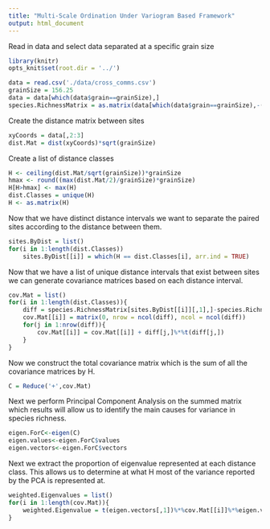 ```yaml
---
title: "Multi-Scale Ordination Under Variogram Based Framework"
output: html_document
---
```


Read in data and select data separated at a specific grain size
```r
library(knitr)
opts_knit$set(root.dir = '../')
```

```r
data = read.csv('./data/cross_comms.csv')
grainSize = 156.25
data = data[which(data$grain==grainSize),]
species.RichnessMatrix = as.matrix(data[which(data$grain==grainSize),-(1:3)])
```

Create the distance matrix between sites
```r
xyCoords = data[,2:3]
dist.Mat = dist(xyCoords)*sqrt(grainSize)
```

Create a list of distance classes 
```r
H <- ceiling(dist.Mat/sqrt(grainSize))*grainSize
hmax <- round((max(dist.Mat/2)/grainSize)*grainSize)
H[H>hmax] <- max(H)
dist.Classes = unique(H)
H <- as.matrix(H)
```
Now that we have distinct distance intervals we want to separate the paired sites according to the distance between them.
```r
sites.ByDist = list()
for(i in 1:length(dist.Classes))
    sites.ByDist[[i]] = which(H == dist.Classes[i], arr.ind = TRUE)
```

Now that we have a list of unique distance intervals that exist between sites we can generate covariance matrices based on each distance interval.
```r
cov.Mat = list()
for(i in 1:length(dist.Classes)){
    diff = species.RichnessMatrix[sites.ByDist[[i]][,1],]-species.RichnessMatrix[sites.ByDist[[i]][,2],]
    cov.Mat[[i]] = matrix(0, nrow = ncol(diff), ncol = ncol(diff))
    for(j in 1:nrow(diff)){
        cov.Mat[[i]] = cov.Mat[[i]] + diff[j,]%*%t(diff[j,])
    }
}
```
Now we construct the total covariance matrix which is the sum of all the covariance matrices by H.
```r
C = Reduce('+',cov.Mat)
```

Next we perform Principal Component Analysis on the summed matrix which results will allow us to identify the main causes for variance in species richness. 
```r
eigen.ForC<-eigen(C)
eigen.values<-eigen.ForC$values
eigen.vectors<-eigen.ForC$vectors
```

Next we extract the proportion of eigenvalue represented at each distance class. This allows us to determine at what H most of the variance reported by the PCA is represented at. 
```r
weighted.Eigenvalues = list()
for(i in 1:length(cov.Mat)){
    weighted.Eigenvalue = t(eigen.vectors[,1])%*%cov.Mat[[i]]%*%eigen.vectors[,1]
}
```
